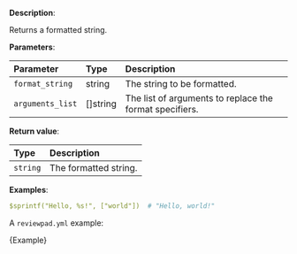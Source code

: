 
**Description**:

Returns a formatted string.

**Parameters**:

| Parameter         | Type      | Description                                              |
| :---------------- | :-------- | :------------------------------------------------------- |
| `format_string`   | string    | The string to be formatted.                              |
| `arguments_list`  | []string  | The list of arguments to replace the format specifiers.  |

**Return value**:

| Type       | Description           |
| :--------- | :-------------------- |
| `string`   | The formatted string. |

**Examples**:

```yml
$sprintf("Hello, %s!", ["world"])  # "Hello, world!"
```

A `reviewpad.yml` example:

<CodeBlock language="yml" title="reviewpad.yml">{Example}</CodeBlock>
